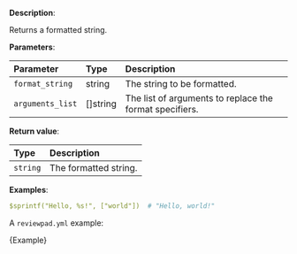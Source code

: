 
**Description**:

Returns a formatted string.

**Parameters**:

| Parameter         | Type      | Description                                              |
| :---------------- | :-------- | :------------------------------------------------------- |
| `format_string`   | string    | The string to be formatted.                              |
| `arguments_list`  | []string  | The list of arguments to replace the format specifiers.  |

**Return value**:

| Type       | Description           |
| :--------- | :-------------------- |
| `string`   | The formatted string. |

**Examples**:

```yml
$sprintf("Hello, %s!", ["world"])  # "Hello, world!"
```

A `reviewpad.yml` example:

<CodeBlock language="yml" title="reviewpad.yml">{Example}</CodeBlock>
